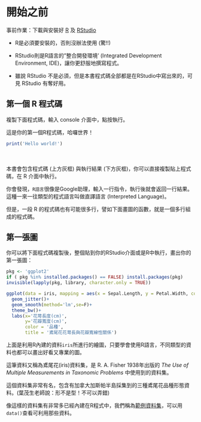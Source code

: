 # 開始之前

事前作業：下載與安裝好 [R](https://cran.r-project.org/) 及 [RStudio](https://posit.co/download/rstudio-desktop/)

- R是必須要安裝的，否則沒辦法使用 (驚!!)

- RStudio則是R語言的"整合開發環境'
(Integrated Development Environment, IDE)，讓你更舒服地撰寫程式。

- 雖說 RStudio 不是必須，但是本書程式碼全部都是在RStudio中寫出來的，可見 RStudio 有奪好用。
　
　

##  第一個 R 程式碼

複製下面程式碼，輸入 console 介面中，點按執行。

這是你的第一個R程式碼，哈囉世界！

```{r echo=TRUE}
print('Hello world!')
```
　

本書會包含程式碼 (上方灰框) 與執行結果 (下方灰框)，你可以直接複製貼上程式碼，在 R 介面中執行。
　

你會發現，`R語言`很像是Google助理，輸入一行指令，執行後就會返回一行結果。這種一來一往類型的程式語言叫做直譯語言 (Interpreted Language)。

但是，一段 R 的程式碼也有可能很多行，譬如下面畫圖的函數，就是一個多行組成的程式碼。
　
　

## 第一張圖

你可以將下面程式碼複製後，整個貼到你的RStudio介面或是R中執行，畫出你的第一張圖：

```{r echo=TRUE, message=FALSE, warning=FALSE}
pkg <- 'ggplot2'
if ( pkg %in% installed.packages() == FALSE) install.packages(pkg) 
invisible(lapply(pkg, library, character.only = TRUE))

ggplot(data = iris, mapping = aes(x = Sepal.Length, y = Petal.Width, color = Species))+
  geom_jitter()+
  geom_smooth(method='lm',se=F)+
  theme_bw()+
  labs(x='花萼長度(cm)',
       y='花瓣寬度(cm)',
       color = '品種',
       title = '鳶尾花花萼長與花瓣寬線性關係')

```

上面是利用R內建的資料`iris`所進行的繪圖，只要學會使用R語言，不同類型的資料也都可以畫出好看又專業的圖。

這筆資料又稱為鳶尾花(iris)資料集，是 R. A. Fisher 1938年出版的 *The Use of Multiple Measurements in Taxonomic Problems* 中使用到的資料集。

這個資料集非常有名，包含有加拿大加斯帕半島採集到的三種鳶尾花品種形態資料。(葉茂生老師說：形不是型！不可以弄錯)

像這樣的資料集有非常多已經內建在R程式中，我們稱為[範例資料集](https://stat.ethz.ch/R-manual/R-devel/library/datasets/html/00Index.html)，可以用`data()`查看可利用那些資料。





